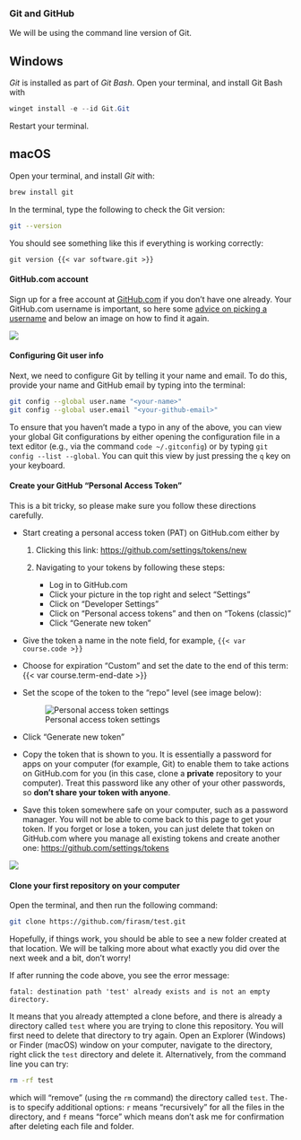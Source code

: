 ### Git and GitHub

We will be using the command line version of Git.

:::: {.panel-tabset group="os"}
## Windows

*Git* is installed as part of *Git Bash*. Open your terminal, and install Git Bash with

``` powershell
winget install -e --id Git.Git
```

Restart your terminal.

## macOS

Open your terminal, and install *Git* with:

``` bash
brew install git
```
::::

In the terminal, type the following to check the Git version:

``` bash
git --version
```

You should see something like this if everything is working correctly:

```         
git version {{< var software.git >}}
```

#### GitHub.com account

Sign up for a free account at [GitHub.com](https://github.com/) if you don't have one already.
Your GitHub.com username is important, so here some [advice on picking a username](https://happygitwithr.com/github-acct#username-advice) and below an image on how to find it again.

![](/images/github-account.png){fig-alt="Pointing to the top right once you log into GitHub.com to identify your username."}

#### Configuring Git user info

Next, we need to configure Git by telling it your name and email.
To do this, provide your name and GitHub email by typing into the terminal:

``` bash
git config --global user.name "<your-name>"
git config --global user.email "<your-github-email>"
```

::: callout-note
To ensure that you haven't made a typo in any of the above, you can view your global Git configurations by either opening the configuration file in a text editor (e.g., via the command `code ~/.gitconfig`) or by typing `git config --list --global`.
You can quit this view by just pressing the `q` key on your keyboard.
:::

#### Create your GitHub "Personal Access Token"

This is a bit tricky, so please make sure you follow these directions carefully.

-   Start creating a personal access token (PAT) on GitHub.com either by

    1.  Clicking this link: <https://github.com/settings/tokens/new>

    2.  Navigating to your tokens by following these steps:

        -   Log in to GitHub.com
        -   Click your picture in the top right and select "Settings"
        -   Click on "Developer Settings"
        -   Click on "Personal access tokens" and then on "Tokens (classic)"
        -   Click "Generate new token"

-   Give the token a name in the note field, for example, `{{< var course.code >}}`

-   Choose for expiration "Custom" and set the date to the end of this term: {{< var course.term-end-date >}}

-   Set the scope of the token to the "repo" level (see image below):

    ![Personal access token settings](/images/github-pat-repo-settings.png)

-   Click "Generate new token"

-   Copy the token that is shown to you.
    It is essentially a password for apps on your computer (for example, Git) to enable them to take actions on GitHub.com for you (in this case, clone a **private** repository to your computer).
    Treat this password like any other of your other passwords, so **don't share your token with anyone**.

-   Save this token somewhere safe on your computer, such as a password manager.
    You will not be able to come back to this page to get your token.
    If you forget or lose a token, you can just delete that token on GitHub.com where you manage all existing tokens and create another one: <https://github.com/settings/tokens>

![](/images/create-github-pat.gif){fig-alt="Navigating GitHub.com to create a personal access token with the repo permission level."}

#### Clone your first repository on your computer

Open the terminal, and then run the following command:

``` bash
git clone https://github.com/firasm/test.git
```

Hopefully, if things work, you should be able to see a new folder created at that location.
We will be talking more about what exactly you did over the next week and a bit, don't worry!

::: callout-tip
If after running the code above, you see the error message:

```         
fatal: destination path 'test' already exists and is not an empty directory. 
```

It means that you already attempted a clone before, and there is already a directory called `test` where you are trying to clone this repository.
You will first need to delete that directory to try again.
Open an Explorer (Windows) or Finder (macOS) window on your computer, navigate to the directory, right click the `test` directory and delete it.
Alternatively, from the command line you can try:

``` bash
rm -rf test
```

which will "remove" (using the `rm` command) the directory called `test`.
The`-` is to specify additional options: `r` means "recursively" for all the files in the directory, and `f` means "force" which means don't ask me for confirmation after deleting each file and folder.
:::

